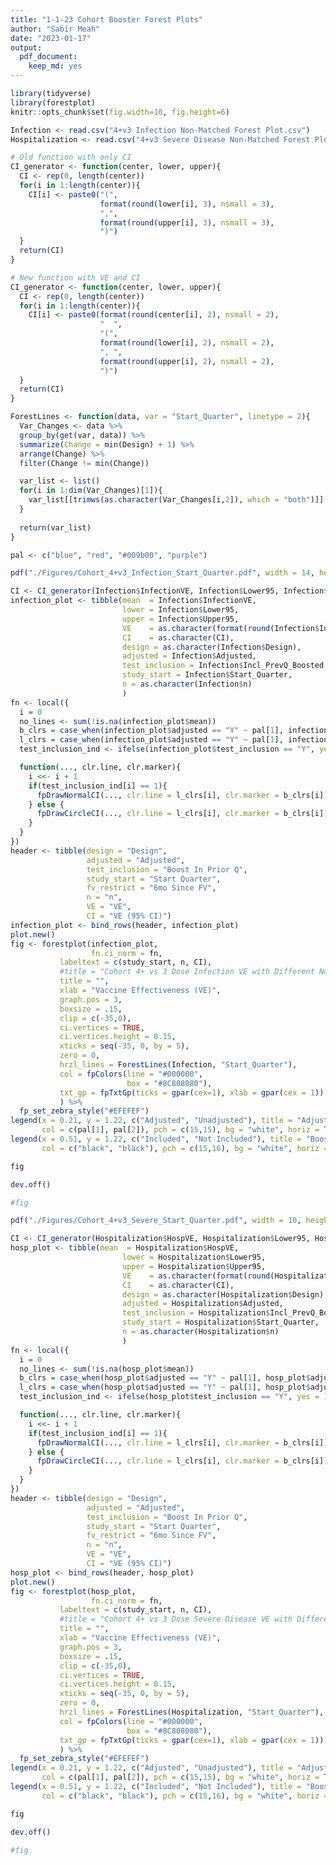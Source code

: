 ```yaml
---
title: "1-1-23 Cohort Booster Forest Plots"
author: "Sabir Meah"
date: "2023-01-17"
output: 
  pdf_document: 
    keep_md: yes
---
```


```r
library(tidyverse)
library(forestplot)
knitr::opts_chunk$set(fig.width=10, fig.height=6) 
```

```r
Infection <- read.csv("4+v3 Infection Non-Matched Forest Plot.csv") 
Hospitalization <- read.csv("4+v3 Severe Disease Non-Matched Forest Plot.csv") 
```

```r
# Old function with only CI
CI_generator <- function(center, lower, upper){
  CI <- rep(0, length(center))
  for(i in 1:length(center)){
    CI[i] <- paste0("(", 
                    format(round(lower[i], 3), nsmall = 3), 
                    ",", 
                    format(round(upper[i], 3), nsmall = 3), 
                    ")")
  }
  return(CI)
}

# New function with VE and CI
CI_generator <- function(center, lower, upper){
  CI <- rep(0, length(center))
  for(i in 1:length(center)){
    CI[i] <- paste0(format(round(center[i], 2), nsmall = 2),
                    "  ",
                    "(", 
                    format(round(lower[i], 2), nsmall = 2), 
                    ", ", 
                    format(round(upper[i], 2), nsmall = 2), 
                    ")")
  }
  return(CI)
}
```

```r
ForestLines <- function(data, var = "Start_Quarter", linetype = 2){
  Var_Changes <- data %>%
  group_by(get(var, data)) %>%
  summarize(Change = min(Design) + 1) %>%
  arrange(Change) %>%
  filter(Change != min(Change))

  var_list <- list()
  for(i in 1:dim(Var_Changes)[1]){
    var_list[[trimws(as.character(Var_Changes[i,2]), which = "both")]] <- gpar(lty = linetype)
  }
  
  return(var_list)
}
```

```r
pal <- c("blue", "red", "#009b00", "purple")
```

```r
pdf("./Figures/Cohort_4+v3_Infection_Start_Quarter.pdf", width = 14, height = 6, onefile = FALSE)

CI <- CI_generator(Infection$InfectionVE, Infection$Lower95, Infection$Upper95)
infection_plot <- tibble(mean  = Infection$InfectionVE, 
                         lower = Infection$Lower95,
                         upper = Infection$Upper95,
                         VE    = as.character(format(round(Infection$InfectionVE, 3), nsmall = 3)),
                         CI    = as.character(CI),
                         design = as.character(Infection$Design),
                         adjusted = Infection$Adjusted,
                         test_inclusion = Infection$Incl_PrevQ_Boosted,
                         study_start = Infection$Start_Quarter,
                         n = as.character(Infection$n)
                         )
fn <- local({
  i = 0
  no_lines <- sum(!is.na(infection_plot$mean))
  b_clrs = case_when(infection_plot$adjusted == "Y" ~ pal[1], infection_plot$adjusted == "N" ~ pal[2])
  l_clrs = case_when(infection_plot$adjusted == "Y" ~ pal[1], infection_plot$adjusted == "N" ~ pal[2])
  test_inclusion_ind <- ifelse(infection_plot$test_inclusion == "Y", yes = 1, no = 0)

  function(..., clr.line, clr.marker){
    i <<- i + 1
    if(test_inclusion_ind[i] == 1){
      fpDrawNormalCI(..., clr.line = l_clrs[i], clr.marker = b_clrs[i])
    } else {
      fpDrawCircleCI(..., clr.line = l_clrs[i], clr.marker = b_clrs[i])
    }
  }
})
header <- tibble(design = "Design",
                 adjusted = "Adjusted",
                 test_inclusion = "Boost In Prior Q",
                 study_start = "Start Quarter",
                 fv_restrict = "6mo Since FV",
                 n = "n",
                 VE = "VE",
                 CI = "VE (95% CI)")
infection_plot <- bind_rows(header, infection_plot)
plot.new()
fig <- forestplot(infection_plot, 
                  fn.ci_norm = fn,
           labeltext = c(study_start, n, CI), 
           #title = "Cohort 4+ vs 3 Dose Infection VE with Different Non-Matched Designs",
           title = "",
           xlab = "Vaccine Effectiveness (VE)",
           graph.pos = 3,
           boxsize = .15,
           clip = c(-35,0),
           ci.vertices = TRUE,
           ci.vertices.height = 0.15,
           xticks = seq(-35, 0, by = 5),
           zero = 0, 
           hrzl_lines = ForestLines(Infection, "Start_Quarter"),
           col = fpColors(line = "#000000",
                          box = "#8C808080"),
           txt_gp = fpTxtGp(ticks = gpar(cex=1), xlab = gpar(cex = 1))
           ) %>%
  fp_set_zebra_style("#EFEFEF")
legend(x = 0.21, y = 1.22, c("Adjusted", "Unadjusted"), title = "Adjustment", border = "#CCCCCC", box.lwd = 1.5, 
       col = c(pal[1], pal[2]), pch = c(15,15), bg = "white", horiz = TRUE, xpd = TRUE) 
legend(x = 0.51, y = 1.22, c("Included", "Not Included"), title = "Boosted In Prev. Quarters", border = "#CCCCCC", box.lwd = 1.5, 
       col = c("black", "black"), pch = c(15,16), bg = "white", horiz = TRUE, xpd = TRUE) 

fig

dev.off()

#fig
```

```r
pdf("./Figures/Cohort_4+v3_Severe_Start_Quarter.pdf", width = 10, height = 6, onefile = FALSE)

CI <- CI_generator(Hospitalization$HospVE, Hospitalization$Lower95, Hospitalization$Upper95)
hosp_plot <- tibble(mean  = Hospitalization$HospVE, 
                         lower = Hospitalization$Lower95,
                         upper = Hospitalization$Upper95,
                         VE    = as.character(format(round(Hospitalization$HospVE, 3), nsmall = 3)),
                         CI    = as.character(CI),
                         design = as.character(Hospitalization$Design),
                         adjusted = Hospitalization$Adjusted,
                         test_inclusion = Hospitalization$Incl_PrevQ_Boosted,
                         study_start = Hospitalization$Start_Quarter,
                         n = as.character(Hospitalization$n)
                         )
fn <- local({
  i = 0
  no_lines <- sum(!is.na(hosp_plot$mean))
  b_clrs = case_when(hosp_plot$adjusted == "Y" ~ pal[1], hosp_plot$adjusted == "N" ~ pal[2])
  l_clrs = case_when(hosp_plot$adjusted == "Y" ~ pal[1], hosp_plot$adjusted == "N" ~ pal[2])
  test_inclusion_ind <- ifelse(hosp_plot$test_inclusion == "Y", yes = 1, no = 0)

  function(..., clr.line, clr.marker){
    i <<- i + 1
    if(test_inclusion_ind[i] == 1){
      fpDrawNormalCI(..., clr.line = l_clrs[i], clr.marker = b_clrs[i])
    } else {
      fpDrawCircleCI(..., clr.line = l_clrs[i], clr.marker = b_clrs[i])
    }
  }
})
header <- tibble(design = "Design",
                 adjusted = "Adjusted",
                 test_inclusion = "Boost In Prior Q",
                 study_start = "Start Quarter",
                 fv_restrict = "6mo Since FV",
                 n = "n",
                 VE = "VE",
                 CI = "VE (95% CI)")
hosp_plot <- bind_rows(header, hosp_plot)
plot.new()
fig <- forestplot(hosp_plot, 
                  fn.ci_norm = fn,
           labeltext = c(study_start, n, CI), 
           #title = "Cohort 4+ vs 3 Dose Severe Disease VE with Different Non-Matched Designs",
           title = "",
           xlab = "Vaccine Effectiveness (VE)",
           graph.pos = 3,
           boxsize = .15,
           clip = c(-35,0),
           ci.vertices = TRUE,
           ci.vertices.height = 0.15,
           xticks = seq(-35, 0, by = 5),
           zero = 0, 
           hrzl_lines = ForestLines(Hospitalization, "Start_Quarter"),
           col = fpColors(line = "#000000",
                          box = "#8C808080"),
           txt_gp = fpTxtGp(ticks = gpar(cex=1), xlab = gpar(cex = 1))
           ) %>%
  fp_set_zebra_style("#EFEFEF")
legend(x = 0.21, y = 1.22, c("Adjusted", "Unadjusted"), title = "Adjustment", border = "#CCCCCC", box.lwd = 1.5, 
       col = c(pal[1], pal[2]), pch = c(15,15), bg = "white", horiz = TRUE, xpd = TRUE) 
legend(x = 0.51, y = 1.22, c("Included", "Not Included"), title = "Boosted In Prev. Quarters", border = "#CCCCCC", box.lwd = 1.5, 
       col = c("black", "black"), pch = c(15,16), bg = "white", horiz = TRUE, xpd = TRUE) 

fig

dev.off()

#fig
```


